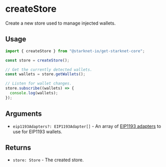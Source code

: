 # createStore

Create a new store used to manage injected wallets.

## Usage

```ts
import { createStore } from "@starknet-io/get-starknet-core";

const store = createStore();

// Get the currently detected wallets.
const wallets = store.getWallets();

// Listen for wallet changes.
store.subscribe((wallets) => {
  console.log(wallets);
});

```

## Arguments

* `eip1193Adapters?: EIP1193Adapter[]` - An array of [EIP1193 adapters](/core/EIP1193Adapter) to use for EIP1193 wallets.

## Returns

* `store: Store` - The created store.
